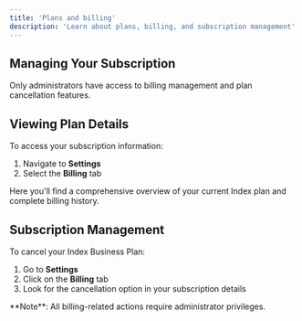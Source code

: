 ```yaml
---
title: 'Plans and billing'
description: 'Learn about plans, billing, and subscription management'
---
```

## Managing Your Subscription

Only administrators have access to billing management and plan cancellation features.

## Viewing Plan Details

To access your subscription information:
1. Navigate to **Settings**
2. Select the **Billing** tab

Here you'll find a comprehensive overview of your current Index plan and complete billing history.

## Subscription Management

To cancel your Index Business Plan:
1. Go to **Settings**
2. Click on the **Billing** tab
3. Look for the cancellation option in your subscription details


<Info>
  **Note**: All billing-related actions require administrator privileges.
</Info>
